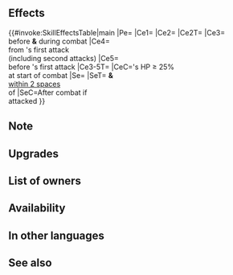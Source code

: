 {{Weapon Infobox
|tagid=SID_魔器・姿なき影刃
|intID=4457
|image=wep_dg095
|exclusive=0
|weaponType=Dagger
|cost=300
|might=14
|range=2
|cooldown=-1
|effect=Accelerates Special trigger (cooldown count-1).<br><br>At start of combat, if unit's HP ≥ 25%, grants bonus to unit's Atk/Spd/Def/Res = 25% of foe's Atk at start of combat - 4 (min 5; max 14), neutralizes foe's bonuses to Spd/Def, deals damage = 15% of unit's Atk (including when dealing damage with an area-of-effect Special), reduces damage from foe's first attack by 7 ("first attack" normally means only the first strike; for effects that grant "unit attacks twice," it means the first and second strikes), and grants Special cooldown count-1 to unit before unit's first attack during combat.<br><br>Effect:【Dagger ７】<br><br>【Dagger ７】<br>After combat, if unit attacked, inflicts Def/Res-７ on target and foes within 2 spaces of target through their next actions.
|required=Silver Dagger
|refinePaths=default
|refineSP=350
|refineMedals=500
|refineStones=200
|properties=arcane,random_owner
}}
==Effects==
{{#invoke:SkillEffectsTable|main
|Pe={{Eft|Accelerates Special}}
|Ce1={{Eft|Temporary buffs|Atk/Spd/Def/Res|25% of {{Tgt|Foe}}'s Atk<br>at start of combat, -4|min=5|max=14}}
|Ce2={{Eft|Neutralize Bonuses|Spd/Def}}
|Ce2T={{Tgt|Foe}}
|Ce3={{Eft|Damage Boost|15% of {{Tgt|Unit}}'s Atk}}<br>before '''&''' during combat
|Ce4={{Eft|Damage Reduction|7}}<br>from {{Tgt|Foe}}'s first attack<br>(including second attacks)
|Ce5={{Eft|Reduce Cooldown|1}}<br>before {{Tgt|Unit}}'s first attack
|Ce3-5T={{Tgt|Unit}}
|CeC={{Tgt|Unit}}'s HP ≥ 25%<br>at start of combat
|Se={{Eft|Penalties|Def/Res|7}}
|SeT={{Tgt|Target Foe}} '''&''' {{Tgt|Foes}}<br>[[within 2 spaces]]<br>of {{Tgt|Target Foe}}
|SeC=After combat if<br>{{Tgt|Unit}} attacked
}}
==Note==
{{Temporary buffs}}
{{At start of combat}}
{{Bonus neutralization}}
{{AtkDamageBoost}}
{{FlatDamageReduction|7}}
{{CombatCooldownCount|-1}}
==Upgrades==
{{Weapon Upgrade List}}
==List of owners==
{{Skill Hero List}}
{{NoInheritHeroes}}

==Availability==
{{PassiveFocusList}}
{{PassiveDistributionList}}
{{PassiveCombatManualList}}
==In other languages==
{{OtherLanguages
|japanese=
|german=
|spanishEU=
|spanishLA=
|french=
|italian=
|chineseTW=
|portuguese=
}}
==See also==
{{See also skills|cond=(Description LIKE '%deals damage =%of unit_s Atk%including when dealing damage%grants Special cooldown count-_ to unit%before unit_s first attack%') AND Exclusive='1'}}
{{Weapons Navbox}}